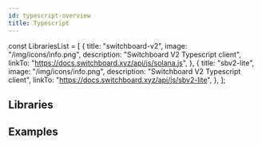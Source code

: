 ```yaml
---
id: typescript-overview
title: Typescript
---
```


const LibrariesList = [
  {
    title: "switchboard-v2",
    image: "/img/icons/info.png",
    description: "Switchboard V2 Typescript client",
    linkTo: "https://docs.switchboard.xyz/api/js/solana.js",
  },
  {
    title: "sbv2-lite",
    image: "/img/icons/info.png",
    description: "Switchboard V2 Typescript client",
    linkTo: "https://docs.switchboard.xyz/api/js/sbv2-lite",
  },
];

## Libraries

<CardSet items={LibrariesList} />

## Examples
